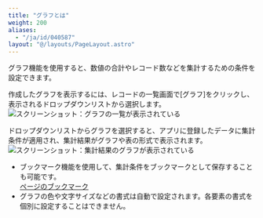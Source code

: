 ```yaml
---
title: "グラフとは"
weight: 200
aliases:
  - "/ja/id/040587"
layout: "@/layouts/PageLayout.astro"
---
```




グラフ機能を使用すると、数値の合計やレコード数などを集計するための条件を設定できます。

作成したグラフを表示するには、レコードの一覧画面で[グラフ]をクリックし、表示されるドロップダウンリストから選択します。  
<Img src="/k/kintone/img-ja/whatsgraph_img01.png" alt="スクリーンショット：グラフの一覧が表示されている" />

ドロップダウンリストからグラフを選択すると、アプリに登録したデータに集計条件が適用され、集計結果がグラフや表の形式で表示されます。  
<Img src="/k/kintone/img-ja/whatsgraph_img02.png" alt="スクリーンショット：集計結果のグラフが表示されている" />

<Note>

* ブックマーク機能を使用して、集計条件をブックマークとして保存することも可能です。  
  [ページのブックマーク](/k/ja/id/040289.html)
* グラフの色や文字サイズなどの書式は自動で設定されます。各要素の書式を個別に設定することはできません。


</Note>
